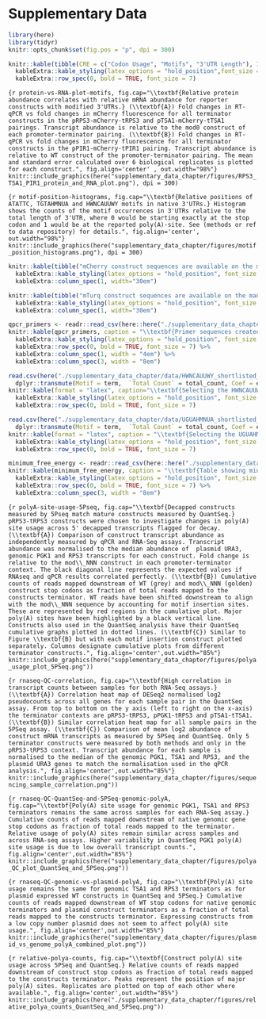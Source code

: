 # Supplementary Data
\makeatletter
\let\c@table\c@figure
\let\ftype@table\ftype@figure
\renewcommand{\fnum@figure}{Supplementary Figure \thefigure}
\renewcommand{\fnum@table}{Supplementary Table \thetable}
\renewcommand{\thefigure}{S\arabic{figure}}
\renewcommand{\thetable}{S\arabic{table}}
\makeatother
\setcounter{figure}{0}
\setcounter{table}{0}


```r
library(here)
library(tidyr)
knitr::opts_chunk$set(fig.pos = "p", dpi = 300)
```


```r
knitr::kable(tibble(CRE = c("Codon Usage", "Motifs", "3'UTR Length"), Individual = c("42.0%", "3.2%", "0.6%"), Drop = c("-40.5%", "-1.6%", "0.0%"), Cumulative = c("42.0%", "43.7%", "43.7%")), caption = "\\textbf{Variance explained by each type of CRE in the half-life model applied to data from Chan et al (2018).} Variance explained was estimated in 3 different ways. The individual variance explained by a linear model containing each type of CRE on its own.  The drop in variance explained when one type of CRE is removed from the full model. The cumulative variance explained when each CRE is added to the linear model in sequence; starting with codon usage, then adding motifs and finally 3'UTR length.", format = "latex")  %>%
  kableExtra::kable_styling(latex_options = "hold_position",font_size = 7) %>%
  kableExtra::row_spec(0, bold = TRUE, font_size = 7)
```


```{r protein-vs-RNA-plot-motifs, fig.cap="\\textbf{Relative protein abundance correlates with relative mRNA abundance for reporter constructs with modified 3'UTRs.} (\\textbf{A}) Fold changes in RT-qPCR vs fold changes in mCherry fluorescence for all terminator constructs in the pRPS3-mCherry-tRPS3 and pTSA1-mCherry-tTSA1 pairings. Transcript abundance is relative to the mod0 construct of each promoter-terminator pairing. (\\textbf{B}) Fold changes in RT-qPCR vs fold changes in mCherry fluorescence for all terminator constructs in the pPIR1-mCherry-tPIR1 pairing. Transcript abundance is relative to WT construct of the promoter-terminator pairing. The mean and standard error calculated over 6 biological replicates is plotted for each construct.", fig.align='center' , out.width="98%"}
knitr::include_graphics(here("supplementary_data_chapter/figures/RPS3_TSA1_PIR1_protein_and_RNA_plot.png"), dpi = 300) 
```

```{r motif-position-histograms, fig.cap="\\textbf{Relative positions of ATATTC, TGTAHMNUA and HWNCAUUWY motifs in native 3'UTRs.} Histogram shows the counts of the motif occurrences in 3'UTRs relative to the total length of 3'UTR, where 0 would be starting exactly at the stop codon and 1 would be at the reported poly(A)-site. See (methods or ref to data repository) for details.", fig.align='center', out.width="98%"}
knitr::include_graphics(here("supplementary_data_chapter/figures/motif_position_histograms.png"), dpi = 300) 
```
\arrayrulecolor{white}
```r
knitr::kable(tibble("mCherry construct sequences are available on the manuscript github repo." = "https://github.com/DimmestP/chimera_project_manuscript/ supplementary_data_chapter/data/ mCherry_fluorescence_reporter_dna_sequences.csv"), caption = "\\textbf{Table showing the DNA sequences for all mCherry reporter constructs.}", format = "latex", align = "c")  %>%
  kableExtra::kable_styling(latex_options = "hold_position", font_size = 7) %>%
  kableExtra::column_spec(1, width="30em")

```


```r
knitr::kable(tibble("mTurq construct sequences are available on the manuscript github repo" = "https://github.com/DimmestP/chimera_project_manuscript/ supplementary_data_chapter/data/ mTurq_fluorescence_reporter_dna_sequences.csv"), caption = "\\textbf{Table showing the DNA sequences for all mTurq reporter constructs.}", format = "latex", align = "c")  %>%
  kableExtra::kable_styling(latex_options = "hold_position", font_size = 7) %>%
  kableExtra::column_spec(1, width="30em")
```
\arrayrulecolor{black}
```r
qpcr_primers <- readr::read_csv(here::here("./supplementary_data_chapter/data/chimera_qpcr_primers.csv"))
knitr::kable(qpcr_primers, caption = "\\textbf{Primer sequences created for all qPCR experiments.}", format = "latex")  %>%
  kableExtra::kable_styling(latex_options = "hold_position", font_size = 7) %>%
  kableExtra::row_spec(0, bold = TRUE, font_size = 7) %>%
  kableExtra::column_spec(1, width = "4em") %>%
  kableExtra::column_spec(3, width = "8em")
```

```r
read.csv(here("./supplementary_data_chapter/data/HWNCAUUWY_shortlisted_motif_table.csv")) %>%
  dplyr::transmute(Motif = term,  `Total Count` = total_count, Coef = estimate, `p.value`) %>%
knitr::kable(format = "latex", caption="\\textbf{Selecting the HWNCAUUWY motif, TTTCATTTC}. Summary of the number of occurences and contributions to a linear model predecting half-life for each possible version of the HWNCAUUWY motif.")  %>%
  kableExtra::kable_styling(latex_options = "hold_position", font_size = 7) %>%
  kableExtra::row_spec(0, bold = TRUE, font_size = 7)
```



```r
read.csv(here("./supplementary_data_chapter/data/UGUAHMNUA_shortlisted_motif_table.csv")) %>%
  dplyr::transmute(Motif = term,  `Total Count` = total_count, Coef = estimate, `p.value`)  %>%
knitr::kable(format = "latex", caption = "\\textbf{Selecting the UGUAHMNUA motif, TGTACAATA}. Summary of the number of occurences and contributions to a linear model predecting half-life for each possible version of the UGUAHMNUA motif.")  %>%
  kableExtra::kable_styling(latex_options = "hold_position", font_size = 7)  %>%
  kableExtra::row_spec(0, bold = TRUE, font_size = 7)
```

```r
minimum_free_energy <- readr::read_csv(here::here("./supplementary_data_chapter/data/terminator_mfe.csv"))
knitr::kable(minimum_free_energy, caption = "\\textbf{Table showing minimum free energies of 3'UTR constructs with inserted/deleted motifs.}", format = "latex")  %>%
  kableExtra::kable_styling(latex_options = "hold_position", font_size = 7)  %>%
  kableExtra::row_spec(0, bold = TRUE, font_size = 7) %>%
  kableExtra::column_spec(3, width = "8em")
```

```{r polyA-site-usage-5Pseq, fig.cap="\\textbf{Decapped constructs measured by 5Pseq match mature constructs measured by QuantSeq.} pRPS3-tRPS3 constructs were chosen to investigate changes in poly(A) site usage across 5' decapped transcripts flagged for decay. (\\textbf{A}) Comparison of construct transcript abundance as independently measured by qPCR and RNA-Seq assays. Transcript abundance was normalised to the median abundance of  plasmid URA3, genomic PGK1 and RPS3 transcripts for each construct. Fold change is relative to the mod\\_NNN construct in each promoter-terminator context. The black diagonal line represents the expected values if RNAseq and qPCR results correlated perfectly. (\\textbf{B}) Cumulative counts of reads mapped downstream of WT (grey) and mod\\_NNN (golden) construct stop codons as fraction of total reads mapped to the constructs terminator. WT reads have been shifted downstream to align with the mod\\_NNN sequence by accounting for motif insertion sites. These are represented by red regions in the cumulative plot. Major poly(A) sites have been highlighted by a black vertical line. Constructs also used in the QuantSeq analysis have their QuantSeq cumulative graphs plotted in dotted lines. (\\textbf{C}) Similar to Figure \\textbf{B} but with each motif insertion construct plotted separately. Columns designate cumulative plots from different terminator constructs.", fig.align='center',out.width="85%"}
knitr::include_graphics(here("supplementary_data_chapter/figures/polya_usage_plot_5PSeq.png"))
```

```{r rnaseq-QC-correlation, fig.cap="\\textbf{High correlation in transcript counts between samples for both RNA-Seq assays.} (\\textbf{A}) Correlation heat map of DESeq2 normalised log2 pseudocounts across all genes for each sample pair in the QuantSeq assay. From top to bottom on the y axis (left to right on the x-axis) the terminator contexts are pRPS3-tRPS3, pPGK1-tRPS3 and pTSA1-tTSA1. (\\textbf{B}) Similar correlation heat map for all sample pairs in the 5PSeq assay. (\\textbf{C}) Comparison of mean log2 abundance of construct mRNA transcripts as measured by 5PSeq and QuantSeq. Only 5 terminator constructs were measured by both methods and only in the pRPS3-tRPS3 context. Transcript abundance for each sample is normalised to the median of the genomic PGK1, TSA1 and RPS3, and the plasmid URA3 genes to match the normalisation used in the qPCR analysis.", fig.align='center',out.width="85%"}
knitr::include_graphics(here("supplementary_data_chapter/figures/sequencing_sample_correlation.png"))
```

```{r rnaseq-QC-QuantSeq-and-5PSeq-genomic-polyA, fig.cap="\\textbf{Poly(A) site usage for genomic PGK1, TSA1 and RPS3 terminators remains the same across samples for each RNA-Seq assay.} Cumulative counts of reads mapped downstream of native genomic gene stop codons as fraction of total reads mapped to the terminator. Relative usage of poly(A) sites remain similar across samples and across RNA-seq assays. Higher variability in QuantSeq PGK1 poly(A) site usage is due to low overall transcript counts.", fig.align='center',out.width="85%"}
knitr::include_graphics(here("supplementary_data_chapter/figures/polya_QC_plot_QuantSeq_and_5PSeq.png"))
```

```{r rnaseq-QC-genomic-vs-plasmid-polyA, fig.cap="\\textbf{Poly(A) site usage remains the same for genomic TSA1 and RPS3 terminators as for plasmid expressed WT constructs in QuantSeq and 5PSeq.} Cumulative counts of reads mapped downstream of WT stop codons for native genomic terminators and plasmid construct terminators as a fraction of total reads mapped to the constructs terminator. Expressing constructs from a low copy number plasmid does not seem to affect poly(A) site usage.", fig.align='center',out.width="85%"}
knitr::include_graphics(here("supplementary_data_chapter/figures/plasmid_vs_genome_polyA_combined_plot.png"))
```

```{r relative-polya-counts, fig.cap="\\textbf{Construct poly(A) site usage across 5PSeq and QuantSeq.} Relative counts of reads mapped downstream of construct stop codons as fraction of total reads mapped to the constructs terminator. Peaks represent the position of major poly(A) sites. Replicates are plotted on top of each other where available.", fig.align='center',out.width="85%"}
knitr::include_graphics(here("./supplementary_data_chapter/figures/relative_polya_counts_QuantSeq_and_5PSeq.png"))
```

